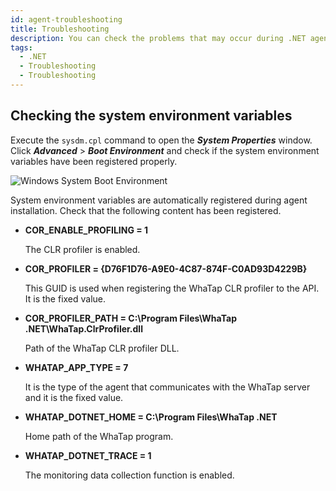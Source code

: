 ```yaml
---
id: agent-troubleshooting
title: Troubleshooting
description: You can check the problems that may occur during .NET agent installation.
tags:
  - .NET
  - Troubleshooting
  - Troubleshooting
---
```


## Checking the system environment variables

Execute the `sysdm.cpl` command to open the **_System Properties_** window. Click **_Advanced_** > **_Boot Environment_** and check if the system environment variables have been registered properly.

![Windows System Boot Environment](https://img.whatap.io/media/agent_dotnet/install/system_properties.png)

System environment variables are automatically registered during agent installation. Check that the following content has been registered.

-   **COR_ENABLE_PROFILING = 1**

    The CLR profiler is enabled.

-   **COR_PROFILER = {D76F1D76-A9E0-4C87-874F-C0AD93D4229B}**

    This GUID is used when registering the WhaTap CLR profiler to the API. It is the fixed value.

-   **COR_PROFILER_PATH = C:\\Program Files\\WhaTap .NET\\WhaTap.ClrProfiler.dll**

    Path of the WhaTap CLR profiler DLL.

-   **WHATAP_APP_TYPE = 7**

    It is the type of the agent that communicates with the WhaTap server and it is the fixed value.

-   **WHATAP_DOTNET_HOME = C:\\Program Files\\WhaTap .NET**

    Home path of the WhaTap program.

-   **WHATAP_DOTNET_TRACE = 1**

    The monitoring data collection function is enabled.
